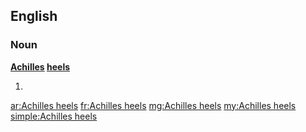 ==English==

===Noun===
'''[[Achilles]] [[heel]]s'''

# {{plural of|Achilles heel}}

[[ar:Achilles heels]]
[[fr:Achilles heels]]
[[mg:Achilles heels]]
[[my:Achilles heels]]
[[simple:Achilles heels]]